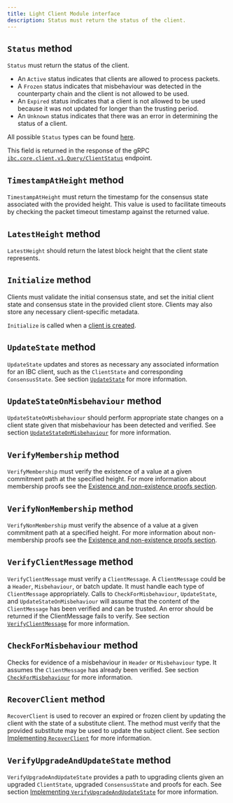 ```yaml
---
title: Light Client Module interface
description: Status must return the status of the client.
---
```

## `Status` method

`Status` must return the status of the client.

* An `Active` status indicates that clients are allowed to process packets.
* A `Frozen` status indicates that misbehaviour was detected in the counterparty chain and the client is not allowed to be used.
* An `Expired` status indicates that a client is not allowed to be used because it was not updated for longer than the trusting period.
* An `Unknown` status indicates that there was an error in determining the status of a client.

All possible `Status` types can be found [here](https://github.com/cosmos/ibc-go/blob/v7.0.0/modules/core/exported/client.go#L22-L32).

This field is returned in the response of the gRPC [`ibc.core.client.v1.Query/ClientStatus`](https://github.com/cosmos/ibc-go/blob/v7.0.0/modules/core/02-client/types/query.pb.go#L665) endpoint.

## `TimestampAtHeight` method

`TimestampAtHeight` must return the timestamp for the consensus state associated with the provided height.
This value is used to facilitate timeouts by checking the packet timeout timestamp against the returned value.

## `LatestHeight` method

`LatestHeight` should return the latest block height that the client state represents.

## `Initialize` method

Clients must validate the initial consensus state, and set the initial client state and consensus state in the provided client store.
Clients may also store any necessary client-specific metadata.

`Initialize` is called when a [client is created](https://github.com/cosmos/ibc-go/blob/v7.0.0/modules/core/02-client/keeper/client.go#L30).

## `UpdateState` method

`UpdateState` updates and stores as necessary any associated information for an IBC client, such as the `ClientState` and corresponding `ConsensusState`. See section [`UpdateState`](05-updates-and-misbehaviour#updatestate) for more information.

## `UpdateStateOnMisbehaviour` method

`UpdateStateOnMisbehaviour` should perform appropriate state changes on a client state given that misbehaviour has been detected and verified. See section [`UpdateStateOnMisbehaviour`](05-updates-and-misbehaviour#updatestateonmisbehaviour) for more information.

## `VerifyMembership` method

`VerifyMembership` must verify the existence of a value at a given commitment path at the specified height. For more information about membership proofs
see the [Existence and non-existence proofs section](07-proofs).

## `VerifyNonMembership` method

`VerifyNonMembership` must verify the absence of a value at a given commitment path at a specified height. For more information about non-membership proofs
see the [Existence and non-existence proofs section](07-proofs).

## `VerifyClientMessage` method

`VerifyClientMessage` must verify a `ClientMessage`. A `ClientMessage` could be a `Header`, `Misbehaviour`, or batch update.
It must handle each type of `ClientMessage` appropriately. Calls to `CheckForMisbehaviour`, `UpdateState`, and `UpdateStateOnMisbehaviour`
will assume that the content of the `ClientMessage` has been verified and can be trusted. An error should be returned
if the ClientMessage fails to verify. See section [`VerifyClientMessage`](05-updates-and-misbehaviour#verifyclientmessage) for more information.

## `CheckForMisbehaviour` method

Checks for evidence of a misbehaviour in `Header` or `Misbehaviour` type. It assumes the `ClientMessage`
has already been verified. See section [`CheckForMisbehaviour`](05-updates-and-misbehaviour#checkformisbehaviour) for more information.

## `RecoverClient` method

`RecoverClient` is used to recover an expired or frozen client by updating the client with the state of a substitute client. The method must verify that the provided substitute may be used to update the subject client. See section [Implementing `RecoverClient`](/docs/ibc/v10.1.x/08-proposals#implementing-recoverclient) for more information.

## `VerifyUpgradeAndUpdateState` method

`VerifyUpgradeAndUpdateState` provides a path to upgrading clients given an upgraded `ClientState`, upgraded `ConsensusState` and proofs for each. See section [Implementing `VerifyUpgradeAndUpdateState`](/docs/ibc/v10.1.x/06-upgrades#implementing-verifyupgradeandupdatestate) for more information.
